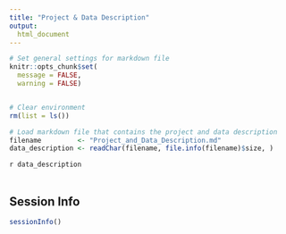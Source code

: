 ```yaml
---
title: "Project & Data Description"
output: 
  html_document
---
```


<!-- Set general settings -->

```r

# Set general settings for markdown file
knitr::opts_chunk$set(
  message = FALSE,
  warning = FALSE)


# Clear environment
rm(list = ls())
```

<!-- Load Project_and_Data_Description.md file containing project and data description -->

```r

# Load markdown file that contains the project and data description
filename         <- "Project_and_Data_Description.md"
data_description <- readChar(filename, file.info(filename)$size, )
```
`r data_description`
<br><br>

## Session Info

```r

sessionInfo()
```
